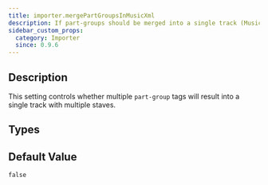 ```yaml
---
title: importer.mergePartGroupsInMusicXml
description: If part-groups should be merged into a single track (MusicXML).
sidebar_custom_props:
  category: Importer
  since: 0.9.6
---
```


<SinceBadge since="0.9.6" />


## Description

This setting controls whether multiple `part-group` tags will result into a single track with multiple staves. 

<PropertyDescription metadata={metadata} showJson={true} />

## Types

<TypeTable>
    <TypeRow name="bool" />
</TypeTable>

## Default Value
`false`